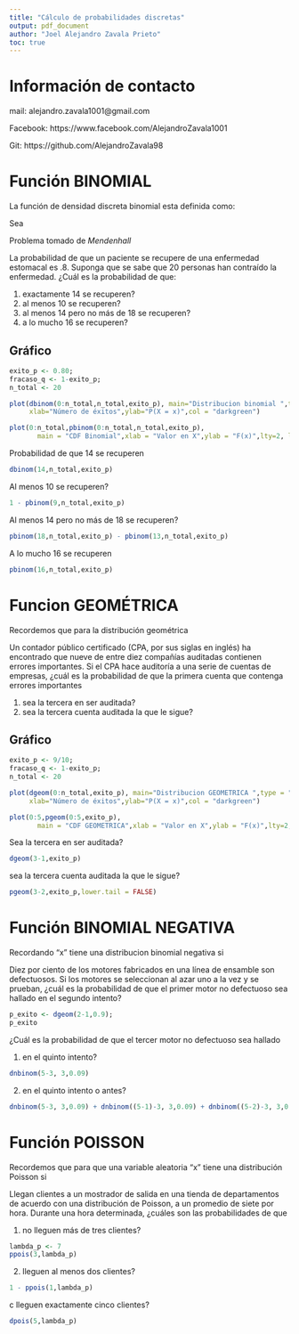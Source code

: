 ```yaml
---
title: "Cálculo de probabilidades discretas"
output: pdf_document
author: "Joel Alejandro Zavala Prieto"
toc: true
---
```


\newpage

# Información de contacto

mail: alejandro.zavala1001@gmail.com

Facebook: https://www.facebook.com/AlejandroZavala1001

Git: https://github.com/AlejandroZavala98

\newpage

# Función BINOMIAL

La función de densidad discreta binomial esta definida como: 

Sea

\begin {equation*}
\begin{split}
P(X=x) = \binom{n}{x} p^{x}(1-p)^{n-x} \ \ \mbox{para} \ \ x=0,1,2,...,n \ \ \textrm{y} \ \ 0 \leq p \leq 1
\end{split}
\end{equation*}

Problema tomado de *Mendenhall*

La probabilidad de que un paciente se recupere de una enfermedad estomacal es .8. Suponga que se sabe que 20 personas han contraído la enfermedad. ¿Cuál es la probabilidad de que:

1. exactamente 14 se recuperen?
2. al menos 10 se recuperen?
3. al menos 14 pero no más de 18 se recuperen?
4. a lo mucho 16 se recuperen?


## Gráfico

```r
exito_p <- 0.80;
fracaso_q <- 1-exito_p;
n_total <- 20

plot(dbinom(0:n_total,n_total,exito_p), main="Distribucion binomial ",type = "h", lwd = 3,
     xlab="Número de éxitos",ylab="P(X = x)",col = "darkgreen")

plot(0:n_total,pbinom(0:n_total,n_total,exito_p),
       main = "CDF Binomial",xlab = "Valor en X",ylab = "F(x)",lty=2, lwd=3, col="darkblue")
```


Probabilidad de que 14 se recuperen

```r
dbinom(14,n_total,exito_p)
```

Al menos 10 se recuperen?

```r
1 - pbinom(9,n_total,exito_p)
```
Al menos 14 pero no más de 18 se recuperen?

```r
pbinom(18,n_total,exito_p) - pbinom(13,n_total,exito_p)
```
A lo mucho 16 se recuperen
```r
pbinom(16,n_total,exito_p)
```

\newpage

# Funcion GEOMÉTRICA
Recordemos que para la distribución geométrica

\begin {equation*}
\begin{split}
P(X=x) = p(1-p)^{x-1} \mbox{ para} \ \ x=1,2,3,..., \ \ 0 \leq p \leq 1
\end{split}
\end{equation*}

Un contador público certificado (CPA, por sus siglas en inglés) ha encontrado que nueve de entre diez
compañías auditadas contienen errores importantes. Si el CPA hace auditoría a una serie de cuentas de
empresas, ¿cuál es la probabilidad de que la primera cuenta que contenga errores importantes

1. sea la tercera en ser auditada?
2. sea la tercera cuenta auditada la que le sigue?

## Gráfico

```r
exito_p <- 9/10;
fracaso_q <- 1-exito_p;
n_total <- 20

plot(dgeom(0:n_total,exito_p), main="Distribucion GEOMETRICA ",type = "h", lwd = 3,
     xlab="Número de éxitos",ylab="P(X = x)",col = "darkgreen")

plot(0:5,pgeom(0:5,exito_p),
       main = "CDF GEOMETRICA",xlab = "Valor en X",ylab = "F(x)",lty=2, lwd=3, col="darkblue")
```
Sea la tercera en ser auditada?

```r
dgeom(3-1,exito_p)
```
sea la tercera cuenta auditada la que le sigue?

```r
pgeom(3-2,exito_p,lower.tail = FALSE)
```

\newpage

# Función BINOMIAL NEGATIVA 

Recordando "x" tiene una distribucion binomial negativa si

\begin {equation*}
\begin{split}
P(X=x) = \binom{x-1}{r-1} p^{r}(1-p)^{x-r} \ \ \mbox{para} \ \ x=r,r+1,r+2,..., \ \ 0 \leq p \leq 1
\end{split}
\end{equation*}


Diez por ciento de los motores fabricados en una línea de ensamble son defectuosos. Si los motores se seleccionan al azar uno a la vez y se prueban, ¿cuál es la probabilidad de que el primer motor no defectuoso sea hallado en el segundo intento?

```r
p_exito <- dgeom(2-1,0.9);
p_exito
```

¿Cuál es la probabilidad de que el tercer motor no defectuoso sea hallado

1. en el quinto intento?

```r
dnbinom(5-3, 3,0.09)

```

2. en el quinto intento o antes?

```r
dnbinom(5-3, 3,0.09) + dnbinom((5-1)-3, 3,0.09) + dnbinom((5-2)-3, 3,0.09)

```

# Función POISSON 

Recordemos que para que una variable aleatoria "x" tiene una distribución Poisson si

\begin {equation*}
\begin{split}
P(X=x) = \frac{\lambda^{x}e^{-\lambda}}{x!}   \ \ \mbox{para} \ \ x=0,1,2,...,n \ \ \mbox{para} \ \ \lambda > 0
\end{split}
\end{equation*}

Llegan clientes a un mostrador de salida en una tienda de departamentos de acuerdo con una distribución de Poisson, a un promedio de siete por hora. Durante una hora determinada, ¿cuáles son las probabilidades de que

1. no lleguen más de tres clientes?

```r
lambda_p <- 7
ppois(3,lambda_p)

```

2. lleguen al menos dos clientes?

```r
1 - ppois(1,lambda_p)

```
c lleguen exactamente cinco clientes?

```r
dpois(5,lambda_p)

```